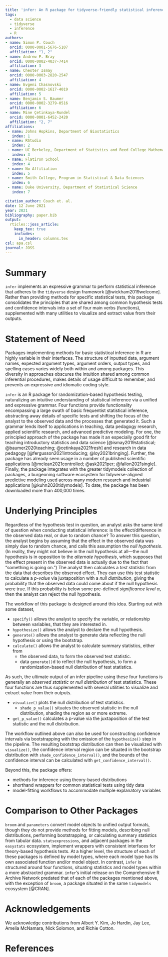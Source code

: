 ```yaml
---
title: 'infer: An R package for tidyverse-friendly statistical inference'
tags:
  - data science
  - tidyverse
  - inference
  - R
authors:
- name: Simon P. Couch
  orcid: 0000-0001-5676-5107
  affiliation: "1, 2"
- name: Andrew P. Bray
  orcid: 0000-0002-4037-7414
  affiliation: 3
- name: Chester Ismay
  orcid: 0000-0003-2820-2547
  affiliation: 4
- name: Evgeni Chasnovski
  orcid: 0000-0002-1617-4019
  affiliation: 5
- name: Benjamin S. Baumer
  orcid: 0000-0002-3279-0516
  affiliation: 6
- name: Mine Çetinkaya-Rundel
  orcid: 0000-0001-6452-2420
  affiliation: "2, 7"
affiliations:
 - name: Johns Hopkins, Department of Biostatistics
   index: 1
 - name: RStudio
   index: 2
 - name: UC Berkeley, Department of Statistics and Reed College Mathematics Department (on leave)
   index: 3
 - name: Flatiron School
   index: 4
 - name: No Affiliation
   index: 5
 - name: Smith College, Program in Statistical & Data Sciences
   index: 6
 - name: Duke University, Department of Statistical Science
   index: 7

citation_author: Couch et. al.
date: 12 June 2021
year: 2021
bibliography: paper.bib
output: 
  rticles::joss_article:
    keep_tex: true
    includes:
      in_header: columns.tex
csl: apa.csl
journal: JOSS
---
```


# Summary

`infer` implements an expressive grammar to perform statistical inference that adheres to the `tidyverse` design framework [@wickham2019welcome]. Rather than providing methods for specific statistical tests, this package consolidates the principles that are shared among common hypothesis tests and confidence intervals into a set of four main verbs (functions), supplemented with many utilities to visualize and extract value from their outputs.

# Statement of Need

Packages implementing methods for basic statistical inference in R are highly variable in their interfaces. The structure of inputted data, argument names, expected argument types, argument orders, output types, and spelling cases varies widely both within and among packages. This diversity in approaches obscures the intuition shared among common inferential procedures, makes details of usage difficult to remember, and prevents an expressive and idiomatic coding style.

`infer` is an R package for randomization-based hypothesis testing, naturalizing an intuitive understanding of statistical inference via a unified and expressive grammar. Four functions provide functionality encompassing a large swath of basic frequentist statistical inference, abstracting away details of specific tests and shifting the focus of the analyst to the observed data and the processes that generated it. Such a grammar lends itself to applications in teaching, data pedagogy research, applied scientific research, and advanced predictive modeling. For one, the principled approach of the package has made it an especially good fit for teaching introductory statistics and data science [@ismay2019statistical; @baumer2020teaching; @cetinkaya2021fresh] and research in data pedagogy [@fergusson2021introducing; @loy2021bringing]. Further, the package has already seen usage in a number of published scientific applications [@mclean2021controlled; @ask2021per; @fallon2021single]. Finally, the package integrates with the greater tidymodels collection of packages, a burgeoning software ecosystem for tidyverse-aligned predictive modeling used across many modern research and industrial applications [@kuhn2020tidymodels]. To date, the package has been downloaded more than 400,000 times.

# Underlying Principles

Regardless of the hypothesis test in question, an analyst asks the same kind of question when conducting statistical inference: is the effect/difference in the observed data real, or due to random chance? To answer this question, the analyst begins by assuming that the effect in the observed data was simply due to random chance, and calls this assumption the *null hypothesis*. (In reality, they might not believe in the null hypothesis at all---the null hypothesis is in opposition to the *alternate hypothesis*, which supposes that the effect present in the observed data is actually due to the fact that "something is going on.") The analyst then calculates a *test statistic* from the data that describes the observed effect. They can use this test statistic to calculate a *p-value* via juxtaposition with a *null distribution*, giving the probability that the observed data could come about if the null hypothesis were true. If this probability is below some pre-defined *significance level* $\alpha$, then the analyst can reject the null hypothesis.

The workflow of this package is designed around this idea. Starting out with some dataset,

+ `specify()` allows the analyst to specify the variable, or relationship between variables, that they are interested in.
+ `hypothesize()` allows the analyst to declare the null hypothesis.
+ `generate()` allows the analyst to generate data reflecting the null hypothesis or using the bootstrap.
+ `calculate()` allows the analyst to calculate summary statistics, either from
     * the observed data, to form the observed test statistic.
     * data `generate()`d to reflect the null hypothesis, to form a randomization-based null distribution of test statistics.

As such, the ultimate output of an infer pipeline using these four functions is generally an _observed statistic_ or _null distribution_ of test statistics. These four functions are thus supplemented with several utilities to visualize and extract value from their outputs.

+ `visualize()` plots the null distribution of test statistics.
     * `shade_p_value()` situates the observed statistic in the null distribution, shading the region as or more extreme.
+ `get_p_value()` calculates a p-value via the juxtaposition of the test statistic and the null distribution.

The workflow outlined above can also be used for constructing confidence intervals via bootstrapping with the omission of the `hypothesize()` step in the pipeline. The resulting bootstrap distribution can then be visualized with `visualize()`, the confidence interval region can be situated in the bootstrap distribution with `shade_confidence_interval()`, and the bounds of the confidence interval can be calculated with `get_confidence_interval()`.

Beyond this, the package offers:

* methods for inference using theory-based distributions
* shorthand wrappers for common statistical tests using tidy data
* model-fitting workflows to accommodate multiple explanatory variables

# Comparison to Other Packages

`broom` and `parameters` convert model objects to unified output formats, though they do not provide methods for fitting models, describing null distributions, performing bootstrapping, or calculating summary statistics from tabular data. `statsexpressions`, and adjacent packages in the `easystats` ecosystem, implement wrappers with consistent interfaces for theory-based hypothesis tests. At a higher level, the structure of each of these packages is defined by model types, where each model type has its own associated function and/or model object. In contrast, `infer` is structured around four functions, situating statistics and model types within a more abstracted grammar. `infer`'s initial release on the Comprehensive R Archive Network predated that of each of the packages mentioned above, with the exception of `broom`, a package situated in the same `tidymodels` ecosystem [@CRAN].

# Acknowledgements

We acknowledge contributions from Albert Y. Kim, Jo Hardin, Jay Lee, Amelia McNamara, Nick Solomon, and Richie Cotton.

# References
